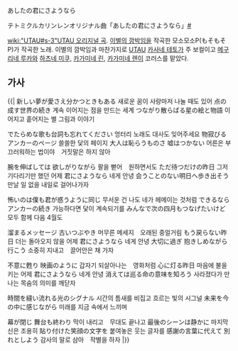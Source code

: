 あしたの君にさようなら

{{{#!html
<script type="text/javascript" src="http://ext.nicovideo.jp/thumb_watch/sm10568833"></script><noscript><a href="http://www.nicovideo.jp/watch/sm10568833">【ニコニコ動画】テトミクルカリンレンオリジナル曲「あしたの君にさようなら」</a></noscript>
}}}
テトミクルカリンレンオリジナル曲「あしたの君にさようなら」[http://www.nicovideo.jp/watch/sm10568833 #]

[[wiki:"UTAU#s-3"UTAU 오리지널 곡]]. [[이별의 깜박임]]을 작곡한 모소모소P(もそもそP)가 작곡한 노래. 이별의 깜박임과 마찬가지로 [[UTAU]] [[카사네 테토]]가 주 보컬이고 [[메구리네 루카]]와 [[하츠네 미쿠]], [[카가미네 린]], [[카가미네 렌]]이 코러스를 맡았다.

== 가사 ==
{{|
新しい夢が愛さえ分かつときもある
새로운 꿈이 사랑마저 나눌 때도 있어
点の成す世界の続き
계속 이어지는 점을 만드는 세계
つながり散らばる星の絵と物語
이어지고 흩어지는 별 그림과 이야기

でたらめな歌も台詞も忘れてください
엉터리 노래도 대사도 잊어주세요
物寂びるアンカーのページ
쓸쓸한 닻의 페이지
大人は恥らうものさ 嘘はつかない
어른은 부끄러워하는 법이야　거짓말은 하지 않아

腕を伸ばしては 欲しがりながら
팔을 뻗어　원하면서도
ただ待つだけの昨日
그저 기다리기만 했던 어제
君にさようなら
네게 안녕
会うことのない明日へ歩き出そう
만날 일 없을 내일로 걸어나가자

怖いのは僕も君が惑うように同じ
무서운 건 나도 네가 헤메이는 것처럼
できるならアンカーの続き
가능하다면 닻이 계속되기를
みんなで次の四月もつなげたいけど
모두 함께 다음 4월도 

溜まるメッセージ 古いつぶやき
머무른 메세지　오래된 중얼거림
もう戻らない昨日
더는 돌아오지 않을 어제
君にさようなら
네게 안녕
大切に過ぎ 抱きしめながら行こう
소중히 지내고　끌어안은 채 가자

不意に甦り 映画のように
갑자기 되살아나는　영화처럼
心に灯る昨日
마음에 불을 키는 어제
君にさようなら
네게 안녕
消えては巡る命の意味を知ろう
사라졌다가 만나는 목숨의 의미를 깨닫자

時間を縫い流れる光のシグナル
시간의 틈새를 비집고 흐르는 빛의 시그널
未来を今の中に感じながら
미래를 지금 속에서 느끼며

幕が閉じ 舞台も終わり
막이 내리고　무대도 끝나고
最後のシーンは静かに
마지막 신은 조용히
貼り付けた笑顔の文字を
붙여놓은 웃는 글자를
感謝の言葉に代えて 別れとしよう
감사의 말로 삼아　작별을 하자
|}}
